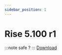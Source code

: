 ```yaml
---
sidebar_position: 1
---
```


# Rise 5.100 r1

:::note
safe ?
:::
[Download](https://firebasestorage.googleapis.com/v0/b/frendacute.appspot.com/o/rise5r1.7z?alt=media&token=e34aec4b-55c0-4da6-ba56-c937d3b60629)